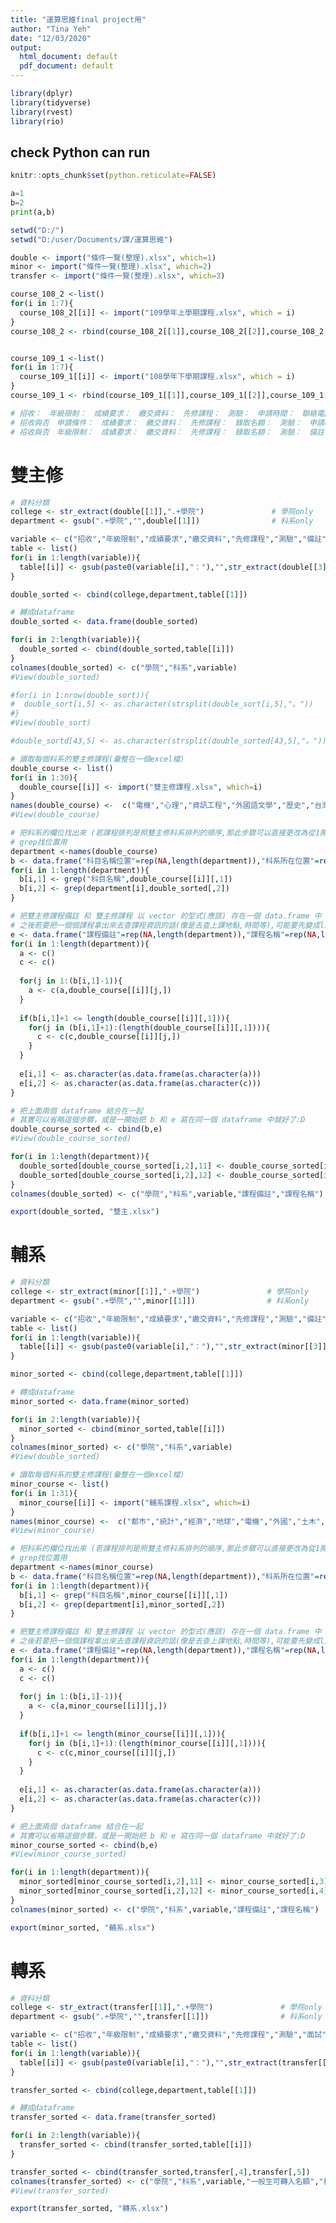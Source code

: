 ---
title: "運算思維final project用"
author: "Tina Yeh"
date: "12/03/2020"
output:
  html_document: default
  pdf_document: default
---

```{r library}
library(dplyr)
library(tidyverse)
library(rvest)
library(rio)
```

## check Python can run
```{r setup, include=FALSE}
knitr::opts_chunk$set(python.reticulate=FALSE)
```

```{python}
a=1
b=2
print(a,b)
```

```{r route}
setwd("D:/")
setwd("D:/user/Documents/課/運算思維")
```

```{r read xlsx}
double <- import("條件一覽(整理).xlsx", which=1)
minor <- import("條件一覽(整理).xlsx", which=2)
transfer <- import("條件一覽(整理).xlsx", which=3)
```

```{r read course}
course_108_2 <-list()
for(i in 1:7){
  course_108_2[[i]] <- import("109學年上學期課程.xlsx", which = i)
}
course_108_2 <- rbind(course_108_2[[1]],course_108_2[[2]],course_108_2[[3]],course_108_2[[4]],course_108_2[[5]],course_108_2[[6]],course_108_2[[7]])


course_109_1 <-list()
for(i in 1:7){
  course_109_1[[i]] <- import("108學年下學期課程.xlsx", which = i)
}
course_109_1 <- rbind(course_109_1[[1]],course_109_1[[2]],course_109_1[[3]],course_109_1[[4]],course_109_1[[5]],course_109_1[[6]],course_109_1[[7]])
```

```{r 類別}
# 招收：　年級限制：　成績要求：　繳交資料：　先修課程：　測驗：　申請時間：　聯絡電話：　
# 招收與否　申請條件：　成績要求：　繳交資料：　先修課程：　錄取名額：　測驗：　申請時間：　聯絡電話：　備註：
# 招收與否　年級限制：　成績要求：　繳交資料：　先修課程：　錄取名額：　測驗：　備註：
```

# 雙主修
```{r double sort}
# 資料分類
college <- str_extract(double[[1]],".+學院")               # 學院only
department <- gsub(".+學院","",double[[1]])                # 科系only

variable <- c("招收","年級限制","成績要求","繳交資料","先修課程","測驗","備註","聯絡電話")
table <- list()
for(i in 1:length(variable)){
  table[[i]] <- gsub(paste0(variable[i],"："),"",str_extract(double[[3]],paste0(variable[i],"：.+")))
}

double_sorted <- cbind(college,department,table[[1]])

# 轉成dataframe
double_sorted <- data.frame(double_sorted)

for(i in 2:length(variable)){
  double_sorted <- cbind(double_sorted,table[[i]])
}
colnames(double_sorted) <- c("學院","科系",variable)
#View(double_sorted)

```

```{r double sort 2 微小更動,可怖執行}
#for(i in 1:nrow(double_sort)){
#  double_sort[i,5] <- as.character(strsplit(double_sort[i,5],"。")) 
#}
#View(double_sort)

#double_sortd[43,5] <- as.character(strsplit(double_sorted[43,5],"。"))
```

```{r read double course}
# 讀取每個科系的雙主修課程(彙整在一個excel檔)
double_course <- list()
for(i in 1:30){
  double_course[[i]] <- import("雙主修課程.xlsx", which=i) 
}
names(double_course) <-  c("電機","心理","資訊工程","外國語文學","歷史","台灣","數學","物理學","光電","機械","地球","材料","都巿","土木","系統","工程科學","資訊管理","交通","中國","化學工程","生命","化學系","統計","經濟","航空","能源","測量","環境","醫學工程","生物科技")     
#View(double_course)
```

```{r}
# 把科系的欄位找出來 (若課程排列是照雙主修科系排列的順序,那此步驟可以直接更改為從1開始到45)
# grep找位置用
department <-names(double_course)
b <- data.frame("科目名稱位置"=rep(NA,length(department)),"科系所在位置"=rep(NA,length(department)))
for(i in 1:length(department)){
  b[i,1] <- grep("科目名稱",double_course[[i]][,1]) 
  b[i,2] <- grep(department[i],double_sorted[,2])  
}
```

```{r}
# 把雙主修課程備註 和 雙主修課程 以 vector 的型式(應該) 存在一個 data.frame 中
# 之後若要把一個個課程拿出來去查課程資訊的話(像是去查上課地點,時間等),可能要先變成list再去找應該會比較方便 
e <- data.frame("課程備註"=rep(NA,length(department)),"課程名稱"=rep(NA,length(department)))
for(i in 1:length(department)){
  a <- c()
  c <- c()
  
  for(j in 1:(b[i,1]-1)){
    a <- c(a,double_course[[i]][j,])
  }
  
  if(b[i,1]+1 <= length(double_course[[i]][,1])){
    for(j in (b[i,1]+1):(length(double_course[[i]][,1]))){
      c <- c(c,double_course[[i]][j,])
    }
  }
  
  e[i,1] <- as.character(as.data.frame(as.character(a)))
  e[i,2] <- as.character(as.data.frame(as.character(c)))
}
```

```{r merge two dataframe}
# 把上面兩個 dataframe 結合在一起 
# 其實可以省略這個步驟，或是一開始把 b 和 e 寫在同一個 dataframe 中就好了:D
double_course_sorted <- cbind(b,e)
#View(double_course_sorted)
```

```{r}
for(i in 1:length(department)){
  double_sorted[double_course_sorted[i,2],11] <- double_course_sorted[i,3]
  double_sorted[double_course_sorted[i,2],12] <- double_course_sorted[i,4]
}
colnames(double_sorted) <- c("學院","科系",variable,"課程備註","課程名稱")
```


```{r export}
export(double_sorted, "雙主.xlsx") 
```


# 輔系
```{r double sort}
# 資料分類
college <- str_extract(minor[[1]],".+學院")               # 學院only
department <- gsub(".+學院","",minor[[1]])                # 科系only

variable <- c("招收","年級限制","成績要求","繳交資料","先修課程","測驗","備註","聯絡電話")
table <- list()
for(i in 1:length(variable)){
  table[[i]] <- gsub(paste0(variable[i],"："),"",str_extract(minor[[3]],paste0(variable[i],"：.+")))
}

minor_sorted <- cbind(college,department,table[[1]])

# 轉成dataframe
minor_sorted <- data.frame(minor_sorted)

for(i in 2:length(variable)){
  minor_sorted <- cbind(minor_sorted,table[[i]])
}
colnames(minor_sorted) <- c("學院","科系",variable)
#View(double_sorted)

```


```{r read double course}
# 讀取每個科系的雙主修課程(彙整在一個excel檔)
minor_course <- list()
for(i in 1:31){
  minor_course[[i]] <- import("輔系課程.xlsx", which=i) 
}
names(minor_course) <-  c("都巿","統計","經濟","地球","電機","外國","土木","工程科學","資訊管理","機械","光電","中國","化學工程","系統","航空","心理","能源","台灣","資訊工程","物理學","化學系","數學","歷史","生命科學","材料","測量","環境","醫學工程","企業","交通","生物技術")     
#View(minor_course)
```

```{r}
# 把科系的欄位找出來 (若課程排列是照雙主修科系排列的順序,那此步驟可以直接更改為從1開始到45)
# grep找位置用
department <-names(minor_course)
b <- data.frame("科目名稱位置"=rep(NA,length(department)),"科系所在位置"=rep(NA,length(department)))
for(i in 1:length(department)){
  b[i,1] <- grep("科目名稱",minor_course[[i]][,1]) 
  b[i,2] <- grep(department[i],minor_sorted[,2])  
}
```

```{r}
# 把雙主修課程備註 和 雙主修課程 以 vector 的型式(應該) 存在一個 data.frame 中
# 之後若要把一個個課程拿出來去查課程資訊的話(像是去查上課地點,時間等),可能要先變成list再去找應該會比較方便 
e <- data.frame("課程備註"=rep(NA,length(department)),"課程名稱"=rep(NA,length(department)))
for(i in 1:length(department)){
  a <- c()
  c <- c()
  
  for(j in 1:(b[i,1]-1)){
    a <- c(a,minor_course[[i]][j,])
  }
  
  if(b[i,1]+1 <= length(minor_course[[i]][,1])){
    for(j in (b[i,1]+1):(length(minor_course[[i]][,1]))){
      c <- c(c,minor_course[[i]][j,])
    }
  }
  
  e[i,1] <- as.character(as.data.frame(as.character(a)))
  e[i,2] <- as.character(as.data.frame(as.character(c)))
}
```

```{r merge two dataframe}
# 把上面兩個 dataframe 結合在一起 
# 其實可以省略這個步驟，或是一開始把 b 和 e 寫在同一個 dataframe 中就好了:D
minor_course_sorted <- cbind(b,e)
#View(minor_course_sorted)
```

```{r}
for(i in 1:length(department)){
  minor_sorted[minor_course_sorted[i,2],11] <- minor_course_sorted[i,3]
  minor_sorted[minor_course_sorted[i,2],12] <- minor_course_sorted[i,4]
}
colnames(minor_sorted) <- c("學院","科系",variable,"課程備註","課程名稱")
```

```{r export}
export(minor_sorted, "輔系.xlsx") 
```
# 轉系
```{r double sort}
# 資料分類
college <- str_extract(transfer[[1]],".+學院")               # 學院only
department <- gsub(".+學院","",transfer[[1]])                # 科系only

variable <- c("招收","年級限制","成績要求","繳交資料","先修課程","測驗","面試","備註")
table <- list()
for(i in 1:length(variable)){
  table[[i]] <- gsub(paste0(variable[i],"："),"",str_extract(transfer[[3]],paste0(variable[i],"：.+")))
}

transfer_sorted <- cbind(college,department,table[[1]])

# 轉成dataframe
transfer_sorted <- data.frame(transfer_sorted)

for(i in 2:length(variable)){
  transfer_sorted <- cbind(transfer_sorted,table[[i]])
}

transfer_sorted <- cbind(transfer_sorted,transfer[,4],transfer[,5])
colnames(transfer_sorted) <- c("學院","科系",variable,"一般生可轉入名額","橋生可轉入名額")
#View(transfer_sorted)

```

```{r export}
export(transfer_sorted, "轉系.xlsx") 
```


